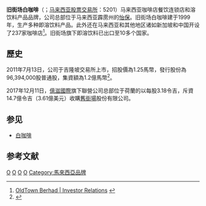 {{multiple issues|
{{copyedit|time=2014-08-30T10:06:43+00:00}}

{{refimprove|time=2014-08-30T10:06:43+00:00}}
}}
{{Infobox company
|type                = 公開發行企业
|name                = 旧街场白咖啡
|logo                = 
|traded_as           = {{myx|5201}}
|ISIN                = MYL5201OO008
|industry            = 食品和饮料业
|genre               = <!-- Only used with media and publishing companies -->
|fate                =
|predecessor         = <!-- or: | predecessors = -->
|successor           = <!-- or: | successors = -->
|founders            = 吴清文（联合创办人）<br />Tan Say Yap
|defunct             = <!-- {{end date|df=yes|YYYY|MM|DD}} -->
|foundation          = 1999年
|location            = {{Flagicon|Malaysia}} [[马来西亚|马来西亚]] {{Perak}} {{Flagicon|Ipoh}} [[怡保|怡保]]
|products            = [[白咖啡|白咖啡]]
|coordinates         =
|num_locations       = 245家分店<ref name="locations">{{cite web|url=https://www.bloomberg.com/research/stocks/snapshot/snapshot_article.asp?ticker=OTB:MK|title=OTB:MK|publisher=Bloomberg Business|accessdate=10 August 2015|archive-date=2016-03-07|archive-url=https://web.archive.org/web/20160307105157/http://www.bloomberg.com/research/stocks/snapshot/snapshot_article.asp?ticker=OTB:MK|dead-url=no}}</ref>
|num_locations_year  = 2014
|area_served         = [[亚洲|亚洲]] and [[大洋洲|大洋洲]]
|key_people          = Ahmad Tasir Lope Pihie, 主席<br>李兆兴, 董事经理
|brands              =
|production_year     = <!-- Year of production data (when known) -->
|services            =
|revenue             = {{increase}}  382.172百万[[令吉|令吉]]<ref name="annual2014">{{cite web|url=http://oldtown.irplc.com/investor-relations.html|title=2014 Annual Report|accessdate=10 August 2015|archive-date=2016-03-28|archive-url=https://web.archive.org/web/20160328123801/http://oldtown.irplc.com/investor-relations.html|dead-url=no}}</ref>
|revenue_year        = 2014
|operating_income    = {{decrease}}  11.748百万[[令吉|令吉]]<ref name="annual2014"/>
|net_income          = <!-- or: | profit = -->
|net_income_year     = <!-- or: | profit_year = --><!-- Year of net_income/profit data (when known) -->
|aum                 = <!-- Only for financial-service companies -->
|assets              = {{increase}} 424.074百万[[令吉|令吉]]<ref name="annual2014"/>
|assets_year         = 2014
|equity              = {{increase}} 334.331百万[[令吉|令吉]]<ref name="annual2014"/>
|equity_year         = 2014
|owner               = 
|members             =
|members_year        = <!-- Year of members data (when known) -->
|num_employees       =
|num_employees_year  = <!-- Year of num_employees data (when known) -->
|parent              =
|divisions           =
|subsid              = {{ublist|White Cafe Sdn Bhd|Gongga Food Sdn Bhd|White Cafe Marketing Sdn Bhd|Emperor’s Kitchen Sdn Bhd|Dynasty Confectionery Sdn Bhd|Esquire Chef Sdn Bhd|Kopitiam Asia Pacific Sdn Bhd|Oldtown Singapore Pte Ltd|Old Town Kopitiam Butterworth Sdn Bhd|Old Town Kopitiam Kuala Lumpur Sdn Bhd|Old Town Kopitiam Cheras Sdn Bhd|Oldtown Logistics Sdn Bhd|Old Town (M) Sdn Bhd|Oldtown APP Sdn Bhd|Conneczone Sdn Bhd|Plus One Solution Sdn Bhd|OTK Eatery Sdn Bhd}}
|module              = <!-- Used to embed other templates -->
|ratio               = <!-- Basel III ratio, for BANKS ONLY -->
|rating              = <!-- credit rating, for BANKS ONLY -->
|footnotes           =
|intl                = <!-- Set positively ("true"/"yes"/etc) if company is international, otherwise omit -->
|homepage            = {{URL|http://www.oldtown.com.my}}
}}

'''旧街场白咖啡'''（'''{{lang-en|OLDTOWN BERHAD}}'''；[[马来西亚股票交易所|马来西亚股票交易所]]：5201）马来西亚咖啡店餐饮连锁店和溶饮料产品品牌，公司总部位于马来西亚霹雳州的[[怡保|怡保]]。旧街场白咖啡建于1999年，生产多种即溶饮料产品。此外还在马来西亚和其他地区诸如新加坡和中国开设了237家咖啡店<ref>[http://oldtown.irplc.com/investor-relations.html OldTown Berhad | Investor Relations<!-- Bot generated title -->] {{webarchive|url=https://web.archive.org/web/20160328123801/http://oldtown.irplc.com/investor-relations.html |date=2016-03-28 }}</ref>。旧街场旗下即溶饮料已出口至10多个国家。

== 歷史 ==
2011年7月13日，公司于吉隆坡交易所上市，招股價為1.25馬幣，發行股份為96,394,000股普通股，集資額為1.2億馬幣<ref>{{Cite web |url=http://www.bursamalaysia.com/market/listed-companies/company-announcements/917941 |title=舊街場股份有限公司招股章程 |access-date=2015-01-04 |archive-date=2019-11-15 |archive-url=https://web.archive.org/web/20191115020723/http://www.bursamalaysia.com/market/listed-companies/company-announcements/917941 |dead-url=no }}</ref>。

2017年12月11日，[[億滋國際|億滋國際]]旗下聯營公司总部位于荷蘭的{{tsl|en|Jacobs Douwe Egberts|JDE亚洲}}以每股3.18令吉，斥資14.7億令吉（3.61億美元）收購[[舊街場|舊街場]]股份有限公司。

==参见==
*[[白咖啡|白咖啡]]

==参考文献==
{{Reflist}}

[[Category:馬來西亞公司|O]]
[[Category:咖啡品牌|O]]
[[Category:1999年成立的公司|O]]
[[Category:飲料公司|O]]
[[Category:馬來西亞品牌|Category:馬來西亞品牌]]